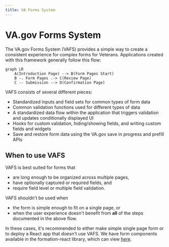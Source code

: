 ```yaml
---
title: VA Forms System
---
```


# VA.gov Forms System

The VA.gov Forms System (VAFS) provides a simple way to create a consistent experience for complex forms for Veterans. Applications created with this framework generally follow this flow:

```mermaid
graph LR
    A(Introduction Page) --> B(Form Pages Start)
    B -. Form Pages .-> C(Review Page)
    C -- Submission --> D(Confirmation Page)
```

VAFS consists of several different pieces:

- Standardized inputs and field sets for common types of form data
- Common validation functions used for different types of data
- A standardized data flow within the application that triggers validation and updates conditionally displayed UI
- Hooks for custom validation, hiding/showing fields, and writing custom fields and widgets
- Save and restore form data using the VA.gov save in progress and prefill APIs

## When to use VAFS 

VAFS is best suited for forms that

- are long enough to be organized across multiple pages,
- have optionally captured or required fields, and
- require field level or multiple field validation.

VAFS shouldn't be used when
- the form is simple enough to fit on a single page, or
- when the user experience doesn't benefit from **all** of the steps documented in the above flow.

In these cases, it's recommended to either make simple single page form or to deploy a React app that doesn't use VAFS. We have form components available in the formation-react library, which can view [here](/platform).

